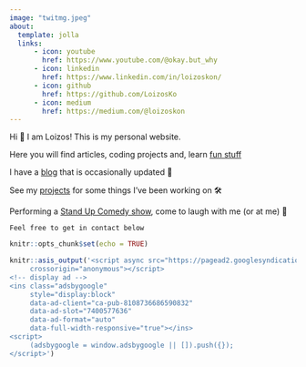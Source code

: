 ```yaml
---
image: "twitmg.jpeg"
about:
  template: jolla
  links:
      - icon: youtube
        href: https://www.youtube.com/@okay.but_why
      - icon: linkedin
        href: https://www.linkedin.com/in/loizoskon/
      - icon: github
        href: https://github.com/LoizosKo
      - icon: medium
        href: https://medium.com/@loizoskon
---
```


Hi 👋 I am Loizos! This is my personal website.

Here you will find articles, coding projects and, learn [fun stuff](https://www.loizos.xyz/cv.html)

I have a [blog](https://www.loizos.xyz/blog.html) that is occasionally updated 📝

See my [projects](https://www.loizos.xyz/software/) for some things I've been working on 🛠

Performing a [Stand Up Comedy show](https://www.facebook.com/share/6hNiKVXzvt1ZnwsN/), come to laugh with me (or at me) 🎤

`Feel free to get in contact below`

```r
knitr::opts_chunk$set(echo = TRUE)

knitr::asis_output('<script async src="https://pagead2.googlesyndication.com/pagead/js/adsbygoogle.js?client=ca-pub-8108736686590832"
     crossorigin="anonymous"></script>
<!-- display ad -->
<ins class="adsbygoogle"
     style="display:block"
     data-ad-client="ca-pub-8108736686590832"
     data-ad-slot="7400577636"
     data-ad-format="auto"
     data-full-width-responsive="true"></ins>
<script>
     (adsbygoogle = window.adsbygoogle || []).push({});
</script>')
```

<!-- Calendly badge widget begin -->

<link href="https://assets.calendly.com/assets/external/widget.css" rel="stylesheet">

```{=html}
<script src="https://assets.calendly.com/assets/external/widget.js" type="text/javascript" async></script>
```
```{=html}
<script type="text/javascript">window.onload = function() { Calendly.initBadgeWidget({ url: 'https://calendly.com/loizos', text: 'Schedule time with me here!', color: '#0069ff', textColor: '#f7f7fd', branding: true }); }</script>
```
<!-- Calendly badge widget end -->

```{=html}
<script async src="https://pagead2.googlesyndication.com/pagead/js/adsbygoogle.js?client=ca-pub-8108736686590832"
 crossorigin="anonymous"></script>
```

